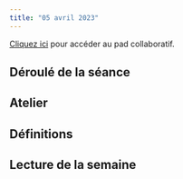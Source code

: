 ```yaml
---
title: "05 avril 2023"
---
```


::: {.callout-note}

[Cliquez ici](https://demo.hedgedoc.org/XWWxRErGQRqViMexkyltBw#) pour accéder au pad collaboratif.

:::

## Déroulé de la séance

## Atelier


## Définitions


## Lecture de la semaine